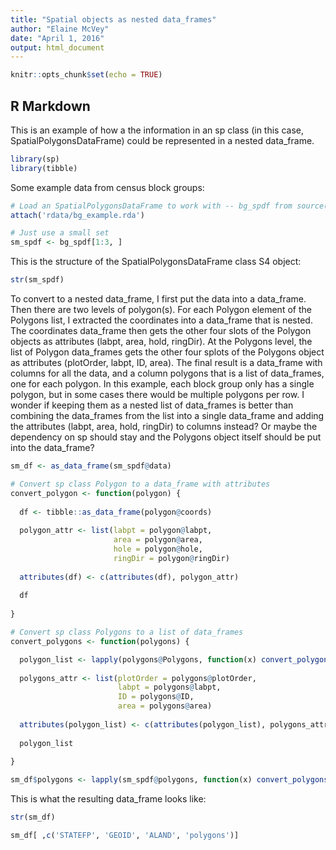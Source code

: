 ```yaml
---
title: "Spatial objects as nested data_frames"
author: "Elaine McVey"
date: "April 1, 2016"
output: html_document
---
```


```r
knitr::opts_chunk$set(echo = TRUE)
```

## R Markdown

This is an example of how a the information in an sp class (in this case, SpatialPolygonsDataFrame) could be represented in a nested data_frame.  

```r
library(sp)
library(tibble)
```

Some example data from census block groups:

```r

# Load an SpatialPolygonsDataFrame to work with -- bg_spdf from source('geospatial_example.R')
attach('rdata/bg_example.rda')

# Just use a small set
sm_spdf <- bg_spdf[1:3, ]

```

This is the structure of the SpatialPolygonsDataFrame class S4 object:

```r

str(sm_spdf)

```

To convert to a nested data_frame, I first put the data into a data_frame.  Then there are two levels of polygon(s).  For each Polygon element of the Polygons list,
I extracted the coordinates into a data_frame that is nested.  The coordinates data_frame then gets the other four slots of the Polygon objects as attributes (labpt, area, hold, ringDir).  At the Polygons level, the list of Polygon data_frames gets the other four splots of the Polygons object as attributes (plotOrder, labpt, ID, area).  The final result is a data_frame with columns for all the data, and a column polygons that is a list of data_frames, one for each polygon.  In this example, each block group only has a single polygon, but in some cases there would be multiple polygons per row.  I wonder if keeping them as a nested list of data_frames is better than combining the data_frames from the list into a single data_frame and adding the attributes (labpt, area, hold, ringDir) to columns instead?  Or maybe the dependency on sp should stay and the Polygons object itself should be put into the data_frame?

```r

sm_df <- as_data_frame(sm_spdf@data)

# Convert sp class Polygon to a data_frame with attributes
convert_polygon <- function(polygon) {
  
  df <- tibble::as_data_frame(polygon@coords)
  
  polygon_attr <- list(labpt = polygon@labpt,
                       area = polygon@area,
                       hole = polygon@hole,
                       ringDir = polygon@ringDir)
  
  attributes(df) <- c(attributes(df), polygon_attr)
  
  df
  
}

# Convert sp class Polygons to a list of data_frames
convert_polygons <- function(polygons) {

  polygon_list <- lapply(polygons@Polygons, function(x) convert_polygon(x))
  
  polygons_attr <- list(plotOrder = polygons@plotOrder,
                        labpt = polygons@labpt,
                        ID = polygons@ID,
                        area = polygons@area)
  
  attributes(polygon_list) <- c(attributes(polygon_list), polygons_attr)
  
  polygon_list
  
}

sm_df$polygons <- lapply(sm_spdf@polygons, function(x) convert_polygons(x))

```

This is what the resulting data_frame looks like:

```r

str(sm_df)

sm_df[ ,c('STATEFP', 'GEOID', 'ALAND', 'polygons')]

```